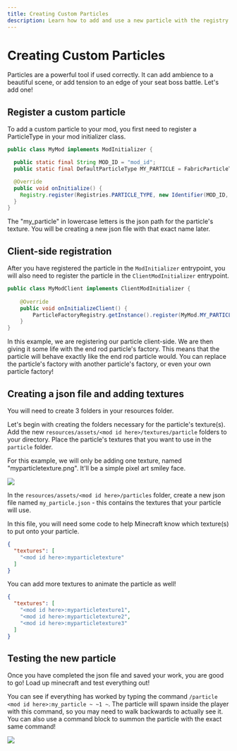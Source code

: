 ```yaml
---
title: Creating Custom Particles
description: Learn how to add and use a new particle with the registry.
---
```



# Creating Custom Particles

Particles are a powerful tool if used correctly. It can add ambience to a beautiful scene, or add tension to an edge of your seat boss battle. Let's add one!

## Register a custom particle


To add a custom particle to your mod, you first need to register a ParticleType in your mod initializer class. 

```java
public class MyMod implements ModInitializer {

  public static final String MOD_ID = "mod_id";
  public static final DefaultParticleType MY_PARTICLE = FabricParticleTypes.simple();

  @Override
  public void onInitialize() {
    Registry.register(Registries.PARTICLE_TYPE, new Identifier(MOD_ID, "my_particle"), MY_PARTICLE);
  }
}
```

The "my_particle" in lowercase letters is the json path for the particle's texture. You will be creating a new json file with that exact name later.

## Client-side registration

After you have registered the particle in the `ModInitializer` entrypoint, you will also need to register the particle in the `ClientModInitializer` entrypoint.

```java
public class MyModClient implements ClientModInitializer {
    
    @Override
    public void onInitializeClient() {
        ParticleFactoryRegistry.getInstance().register(MyMod.MY_PARTICLE, EndRodParticle.Factory::new);
    }
}
```

In this example, we are registering our particle client-side. We are then giving it some life with the end rod particle's factory. This means that the particle will behave exactly like the end rod particle would. You can replace the particle's factory with another particle's factory, or even your own particle factory!

## Creating a json file and adding textures

You will need to create 3 folders in your resources folder.

Let's begin with creating the folders necessary for the particle's texture(s). Add the new `resources/assets/<mod id here>/textures/particle` folders to your directory. Place the particle's textures that you want to use in the `particle` folder.

For this example, we will only be adding one texture, named "myparticletexture.png". It'll be a simple pixel art smiley face.

![](/misc/creating_particles_0.png)

<Download type="Texture" href="/misc/creating_particles_0_small.png" />

In the `resources/assets/<mod id here>/particles` folder, create a new json file named `my_particle.json` - this contains the textures that your particle will use.

In this file, you will need some code to help Minecraft know which texture(s) to put onto your particle.

```json
{
  "textures": [
    "<mod id here>:myparticletexture"
  ]
}
```

You can add more textures to animate the particle as well!

```json
{
  "textures": [
    "<mod id here>:myparticletexture1",
    "<mod id here>:myparticletexture2",
    "<mod id here>:myparticletexture3"
  ]
}
```

## Testing the new particle

Once you have completed the json file and saved your work, you are good to go! Load up minecraft and test everything out! 

You can see if everything has worked by typing the command `/particle <mod id here>:my_particle ~ ~1 ~`. The particle will spawn inside the player with this command, so you may need to walk backwards to actually see it. You can also use a command block to summon the particle with the exact same command!

![](/misc/creating_particles_1.png)
